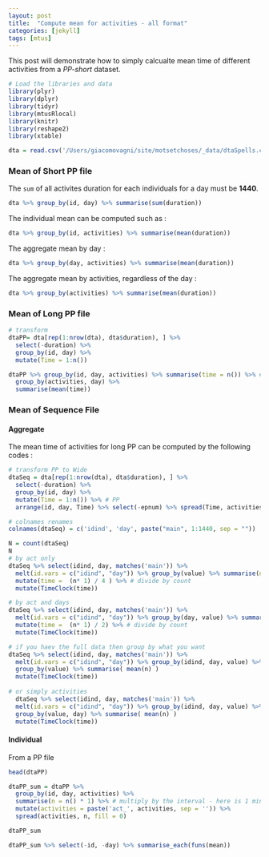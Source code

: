 ```yaml
---
layout: post
title:  "Compute mean for activities - all format"
categories: [jekyll]
tags: [mtus]
---
```



<span class='newthought'>This post</span> will demonstrate how to simply calcualte mean time of different activities from a *PP-short* dataset. 

```r

# Load the libraries and data
library(plyr)
library(dplyr)
library(tidyr)
library(mtusRlocal)
library(knitr)
library(reshape2)
library(xtable)

dta = read.csv('/Users/giacomovagni/site/motsetchoses/_data/dtaSpells.csv')
```

### Mean of Short PP file 

The `sum` of all activites duration for each individuals for a day must be **1440**. 

```r
dta %>% group_by(id, day) %>% summarise(sum(duration))
```

The individual mean can be computed such as : 
```r
dta %>% group_by(id, activities) %>% summarise(mean(duration))
```

The aggregate mean by day : 
```r
dta %>% group_by(day, activities) %>% summarise(mean(duration))
```

The aggregate mean by activities, regardless of the day : 
```r
dta %>% group_by(activities) %>% summarise(mean(duration))
```

### Mean of Long PP file 

```r
# transform 
dtaPP= dta[rep(1:nrow(dta), dta$duration), ] %>% 
  select(-duration) %>% 
  group_by(id, day) %>% 
  mutate(Time = 1:n()) 

dtaPP %>% group_by(id, day, activities) %>% summarise(time = n()) %>% # transform back to short PP 
  group_by(activities, day) %>% 
  summarise(mean(time))
```

### Mean of Sequence File 


#### Aggregate  

The mean time of activities for long PP can be computed by the following codes : 

```r
# transform PP to Wide 
dtaSeq = dta[rep(1:nrow(dta), dta$duration), ] %>% 
  select(-duration) %>% 
  group_by(id, day) %>% 
  mutate(Time = 1:n()) %>% # PP 
  arrange(id, day, Time) %>% select(-epnum) %>% spread(Time, activities) # Wide 

# colnames renames  
colnames(dtaSeq) = c('idind', 'day', paste("main", 1:1440, sep = ""))
```

```r
N = count(dtaSeq) 
N 
# by act only
dtaSeq %>% select(idind, day, matches('main')) %>% 
  melt(id.vars = c("idind", "day")) %>% group_by(value) %>% summarise(n = n()) %>% # back to PP 
  mutate(time =  (n* 1) / 4 ) %>% # divide by count 
  mutate(TimeClock(time)) 

# by act and days 
dtaSeq %>% select(idind, day, matches('main')) %>% 
  melt(id.vars = c("idind", "day")) %>% group_by(day, value) %>% summarise(n = n()) %>% 
  mutate(time =  (n* 1) / 2) %>% # divide by count 
  mutate(TimeClock(time)) 

# if you haev the full data then group by what you want  
dtaSeq %>% select(idind, day, matches('main')) %>% 
  melt(id.vars = c("idind", "day")) %>% group_by(idind, day, value) %>% summarise(n = n()) %>% 
  group_by(value) %>% summarise( mean(n) ) 
  mutate(TimeClock(time)) 
  
# or simply activities 
  dtaSeq %>% select(idind, day, matches('main')) %>% 
  melt(id.vars = c("idind", "day")) %>% group_by(idind, day, value) %>% summarise(n = n()) %>% 
  group_by(value, day) %>% summarise( mean(n) ) 
  mutate(TimeClock(time)) 
``` 

#### Individual

From a PP file  

```r
head(dtaPP)
```


```r
dtaPP_sum = dtaPP %>% 
  group_by(id, day, activities) %>% 
  summarise(n = n() * 1) %>% # multiply by the interval - here is 1 minutes 
  mutate(activities = paste('act_', activities, sep = '')) %>% 
  spread(activities, n, fill = 0) 

dtaPP_sum

dtaPP_sum %>% select(-id, -day) %>% summarise_each(funs(mean))
```






